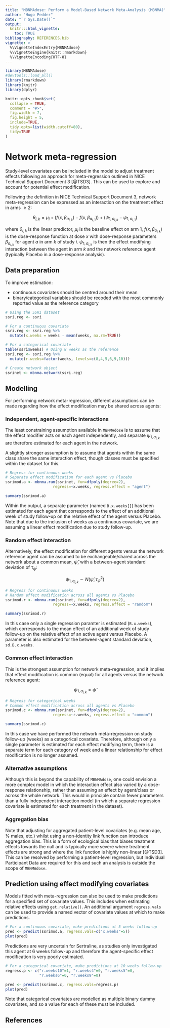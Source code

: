 ```yaml
---
title: "MBNMAdose: Perform a Model-Based Network Meta-Analysis (MBNMA)"
author: "Hugo Pedder"
date: "`r Sys.Date()`"
output:
  knitr:::html_vignette:
    toc: TRUE
bibliography: REFERENCES.bib
vignette: >
  %\VignetteIndexEntry{MBNMAdose}
  %\VignetteEngine{knitr::rmarkdown}
  %\VignetteEncoding{UTF-8}
---
```


```r
library(MBNMAdose)
#devtools::load_all()
library(rmarkdown)
library(knitr)
library(dplyr)

knitr::opts_chunk$set(
  collapse = TRUE,
  comment = "#>",
  fig.width = 7,
  fig.height = 5,
  include=TRUE,
  tidy.opts=list(width.cutoff=80),
  tidy=TRUE
)
```

# Network meta-regression

Study-level covariates can be included in the model to adjust treatment effects following an approach for meta-regression outlined in NICE Technical Support Document 3 [@TSD3]. This can be used to explore and account for potential effect modification.

Following the definition in NICE Technical Support Document 3, network meta-regression can be expressed as an interaction on the treatment effect in arms $\geq2$:

$$\theta_{i,k}=\mu_i+(f(x,\beta_{a_{i,k}})-f(x,\beta_{a_{i,1}})) + (\psi_{1,a_{i,k}}-\psi_{1,a_{i,1}})$$

where $\theta_{i,k}$ is the linear predictor, $\mu_{i}$ is the baseline effect on arm 1, $f(x,\beta_{a_{i,k}})$ is the dose-response function at dose $x$ with dose-response parameters $\beta_{a_{i,k}}$ for agent $a$ in arm $k$ of study $i$. $\psi_{1,a_{i,k}}$ is then the effect modifying interaction between the agent in arm $k$ and the network reference agent (typically Placebo in a dose-response analysis).

## Data preparation

To improve estimation:

* continuous covariates should be centred around their mean
* binary/categorical variables should be recoded with the most commonly reported value as the reference category

```r
# Using the SSRI dataset
ssri.reg <- ssri

# For a continuous covariate
ssri.reg <- ssri.reg %>% 
  mutate(x.weeks = weeks - mean(weeks, na.rm=TRUE))

# For a categorical covariate
table(ssri$weeks) # Using 8 weeks as the reference
ssri.reg <- ssri.reg %>% 
  mutate(r.weeks=factor(weeks, levels=c(8,4,5,6,9,10)))

# Create network object
ssrinet <- mbnma.network(ssri.reg)
```

## Modelling

For performing network meta-regression, different assumptions can be made regarding how the effect modification may be shared across agents:

### Independent, agent-specific interactions

The least constraining assumption available in `MBNMAdose` is to assume that the effect modifier acts on each agent independently, and separate $\psi_{1,a_{i,k}}$ are therefore estimated for each agent in the network.

A slightly stronger assumption is to assume that agents within the same class share the same interaction effect, though classes must be specified within the dataset for this.

```r
# Regress for continuous weeks
# Separate effect modification for each agent vs Placebo
ssrimod.a <- mbnma.run(ssrinet, fun=dfpoly(degree=2), 
                     regress=~x.weeks, regress.effect = "agent")
```
```r
summary(ssrimod.a)
```

Within the output, a separate parameter (named `B.x.weeks[]`) has been estimated for each agent that corresponds to the effect of an additional week of study follow-up on the relative effect of the agent versus Placebo. Note that due to the inclusion of weeks as a continuous covariate, we are assuming a linear effect modification due to study follow-up.

### Random effect interaction

Alternatively, the effect modification for different agents versus the network reference agent can be assumed to be exchangeable/shared across the network about a common mean, $\hat{\psi}$, with a between-agent standard deviation of $\tau_\psi$:

$$\psi_{1,a_{i,k}} \sim N(\hat{\psi}, \tau^2_\psi)$$

```r
# Regress for continuous weeks
# Random effect modification across all agents vs Placebo
ssrimod.r <- mbnma.run(ssrinet, fun=dfpoly(degree=2), 
                     regress=~x.weeks, regress.effect = "random")
```
```r
summary(ssrimod.r)
```

In this case only a single regression paramter is estimated (`B.x.weeks`), which corresponds to the mean effect of an additional week of study follow-up on the relative effect of an active agent versus Placebo. A parameter is also estimated for the between-agent standard deviation,  `sd.B.x.weeks`.

### Common effect interaction

This is the strongest assumption for network meta-regression, and it implies that effect modification is common (equal) for all agents versus the network reference agent:

$$\psi_{1,a_{i,k}} =\hat{\psi}$$

```r
# Regress for categorical weeks
# Common effect modification across all agents vs Placebo
ssrimod.c <- mbnma.run(ssrinet, fun=dfpoly(degree=2), 
                     regress=~r.weeks, regress.effect = "common")
```
```r
summary(ssrimod.c)
```

In this case we have performed the network meta-regression on study follow-up (weeks) as a categorical covariate. Therefore, although only a single parameter is estimated for each effect modifying term, there is a separate term for each category of week and a linear relationship for effect modification is no longer assumed.

### Alternative assumptions

Although this is beyond the capability of `MBNMAdose`, one could envision a more complex model in which the interaction effect also varied by a dose-response relationship, rather than assuming an effect by agent/class or across the whole network. This would in principle contain fewer parameters than a fully independent interaction model (in which a separate regression covariate is estimated for each treatment in the dataset).

### Aggregation bias

Note that adjusting for aggregated patient-level covariates (e.g. mean age, % males, etc.) whilst using a non-identity link function can introduce aggregation bias. This is a form of ecological bias that biases treatment effects towards the null and is typically more severe where treatment effects are strong and where the link function is highly non-linear [@TSD3]. This can be resolved by performing a patient-level regression, but Individual Participant Data are required for this and such an analysis is outside the scope of `MBNMAdose`.


## Prediction using effect modifying covariates

Models fitted with meta-regression can also be used to make predictions for a specified set of covariate values. This includes when estimating relative effects using `get.relative()`. An additional argument `regress.vals` can be used to provide a named vector of covariate values at which to make predictions.

```r
# For a continuous covariate, make predictions at 5 weeks follow-up
pred <- predict(ssrimod.a, regress.vals=c("x.weeks"=5))
plot(pred)
```

Predictions are very uncertain for Sertraline, as studies only investigated this agent at 6 weeks follow-up and therefore the agent-specific effect modification is very poorly estimated.

```r
# For a categorical covariate, make predictions at 10 weeks follow-up
regress.p <- c("r.weeks10"=1, "r.weeks4"=0, "r.weeks5"=0, 
               "r.weeks6"=0, "r.weeks9"=0)

pred <- predict(ssrimod.c, regress.vals=regress.p)
plot(pred)
```

Note that categorical covariates are modelled as multiple binary dummy covariates, and so a value for each of these must be included. 


## References
